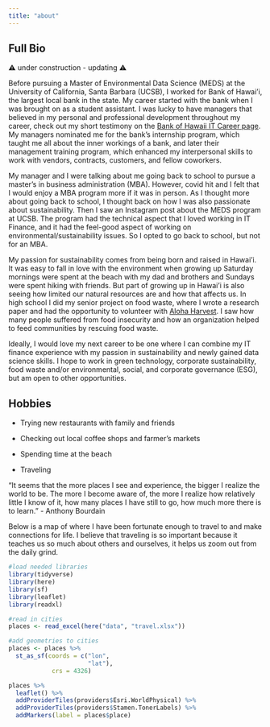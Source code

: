 ```yaml
---
title: "about"
---
```


::: panel-tabset
## Full Bio

⚠ under construction - updating ⚠

Before pursuing a Master of Environmental Data Science (MEDS) at the University of California, Santa Barbara (UCSB), I worked for Bank of Hawai'i, the largest local bank in the state. My career started with the bank when I was brought on as a student assistant. I was lucky to have managers that believed in my personal and professional development throughout my career, check out my short testimony on the [Bank of Hawaii IT Career page](https://www.boh.com/careers/information-technology). My managers nominated me for the bank’s internship program, which taught me all about the inner workings of a bank, and later their management training program, which enhanced my interpersonal skills to work with vendors, contracts, customers, and fellow coworkers. 

My manager and I were talking about me going back to school to pursue a master’s in business administration (MBA). However, covid hit and I felt that I would enjoy a MBA program more if it was in person. As I thought more about going back to school, I thought back on how I was also passionate about sustainability. Then I saw an Instagram post about the MEDS program at UCSB. The program had the technical aspect that I loved working in IT Finance, and it had the feel-good aspect of working on environmental/sustainability issues. So I opted to go back to school, but not for an MBA.

My passion for sustainability comes from being born and raised in Hawai'i. It was easy to fall in love with the environment when growing up Saturday mornings were spent at the beach with my dad and brothers and Sundays were spent hiking with friends. But part of growing up in Hawai'i is also seeing how limited our natural resources are and how that affects us. In high school I did my senior project on food waste, where I wrote a research paper and had the opportunity to volunteer with [Aloha Harvest](https://alohaharvest.org/past-present-future/). I saw how many people suffered from food insecurity and how an organization helped to feed communities by rescuing food waste.

Ideally, I would love my next career to be one where I can combine my IT finance experience with my passion in sustainability and newly gained data science skills. I hope to work in green technology, corporate sustainability, food waste and/or environmental, social, and corporate governance (ESG), but am open to other opportunities.


## Hobbies

-   Trying new restaurants with family and friends

-   Checking out local coffee shops and farmer's markets

-   Spending time at the beach

-   Traveling

"It seems that the more places I see and experience, the bigger I realize the world to be. The more I become aware of, the more I realize how relatively little I know of it, how many places I have still to go, how much more there is to learn." - Anthony Bourdain

Below is a map of where I have been fortunate enough to travel to and make connections for life. I believe that traveling is so important because it teaches us so much about others and ourselves, it helps us zoom out from the daily grind.

```r
#load needed libraries
library(tidyverse)
library(here)
library(sf)
library(leaflet)
library(readxl)

#read in cities
places <- read_excel(here("data", "travel.xlsx"))

#add geometries to cities
places <- places %>% 
  st_as_sf(coords = c("lon",
                      "lat"),
            crs = 4326)

places %>% 
  leaflet() %>% 
  addProviderTiles(providers$Esri.WorldPhysical) %>% 
  addProviderTiles(providers$Stamen.TonerLabels) %>% 
  addMarkers(label = places$place)


```
:::
